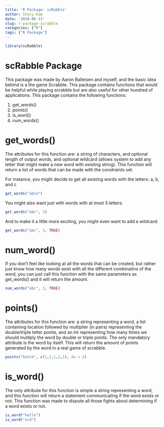 ```yaml
---
title: 'R Package: scRabble'
author: Stacy Kam
date: '2018-06-13'
slug: r-package-scrabble
categories: ["R"]
tags: ["R Package"]
---
```

 
```r
library(scRabble)
```

# scRabble Package

This package was made by Aaron Balleisen and myself, and the basic idea behind is a the game Scrabble. This package contains functions that would be helpful while playing scrabble but are also useful for other hundred of applications. This package contains the following functions: 

1. get_words()
2. points()
3. is_word()
4. num_words()

# get_words() 

The attributes for this function are: a string of characters, and optional length of output words, and optional wildcard (allows system to add any letter that might make a new word with existing string). This function will return a list of words that can be made with the constraints set. 

For instance, you might decide to get all existing words with the letters: a, b, and c
```r
get_words("abce")
```

You might also want just with words with at most 3 letters: 
```r
get_words("abc", 3)
```

And to make it a little more exciting, you might even want to add a wildcard: 
```r
get_words("abc", 3, TRUE)
```

# num_word() 

If you don't feel like looking at all the words that can be created, but rather just know how many words exist with all the different combinatins of the word, you can just call this function with the same parameters as get_words() and it will return the amount. 

```r
num_words("abc", 3, TRUE)
```

# points() 

The attributes for this function are: a string representing a word, a list containing location followed by multiplier (in pairs) representing the double/triple letter points, and an int representing how many times we should multiply the word by double or triple points. The only mandatory attribute is the word by itself. This will return the amount of points generated by the word in a real game of scrabble. 

```r
points("botch", c(1,2,1,2,1), dw = 2)
```

# is_word() 

The only attribute for this function is simple a string representing a word, and this function will return a statement communicating if the word exists or not. This function was made to dispute all those fights about determining if a word exists or not. 

```r
is_word("hello")
is_word("xcd")
```
